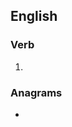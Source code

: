 ==English==

===Verb===
{{head|en|verb form}}

# {{en-past of|reintegrate}}

===Anagrams===
* {{anagrams|en|redintegrate}}